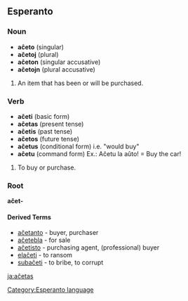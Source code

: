 ==Esperanto==
===Noun===

*'''aĉeto''' (singular)
*'''aĉetoj''' (plural)
*'''aĉeton''' (singular accusative)
*'''aĉetojn''' (plural accusative)

# An item that has been or will be purchased.

===Verb===

*'''aĉeti''' (basic form)
*'''aĉetas''' (present tense)
*'''aĉetis''' (past tense)
*'''aĉetos''' (future tense)
*'''aĉetus''' (conditional form) i.e. "would buy"
*'''aĉetu''' (command form) Ex.: Aĉetu la aûto! = Buy the car!

# To buy or purchase.

===Root===

'''aĉet-'''

==== Derived Terms ====
*[[aĉetanto]] - buyer, purchaser
*[[aĉetebla]] - for sale
*[[aĉetisto]] - purchasing agent, (professional) buyer
*[[elaĉeti]] - to ransom
*[[subaĉeti]] - to bribe, to corrupt

[[Category:Esperanto language]]

[[ja:aĉetas]]